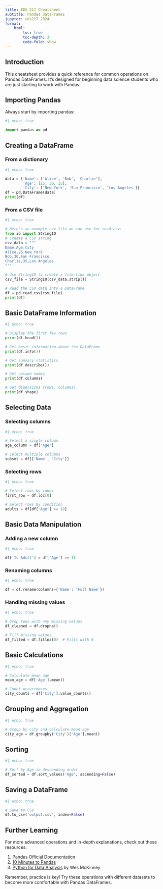 ```yaml
---
title: EDS 217 Cheatsheet
subtitle: Pandas DataFrames
jupyter: eds217_2024
format: 
    html:
        toc: true
        toc-depth: 3
        code-fold: show
---
```


## Introduction

This cheatsheet provides a quick reference for common operations on Pandas DataFrames. It's designed for beginning data science students who are just starting to work with Pandas.

## Importing Pandas

Always start by importing pandas:

```python
#| echo: true

import pandas as pd
```

## Creating a DataFrame

### From a dictionary

```python
#| echo: true

data = {'Name': ['Alice', 'Bob', 'Charlie'],
        'Age': [25, 30, 35],
        'City': ['New York', 'San Francisco', 'Los Angeles']}
df = pd.DataFrame(data)
print(df)
```

### From a CSV file

```python
#| echo: true

# Here's an example csv file we can use for read_csv:
from io import StringIO
# Create a CSV string
csv_data = """
Name,Age,City
Alice,25,New York
Bob,30,San Francisco
Charlie,35,Los Angeles
"""

# Use StringIO to create a file-like object
csv_file = StringIO(csv_data.strip())

# Read the CSV data into a DataFrame
df = pd.read_csv(csv_file)
print(df)
```

## Basic DataFrame Information

```python
#| echo: true

# Display the first few rows
print(df.head())

# Get basic information about the DataFrame
print(df.info())

# Get summary statistics
print(df.describe())

# Get column names
print(df.columns)

# Get dimensions (rows, columns)
print(df.shape)
```

## Selecting Data

### Selecting columns

```python
#| echo: true

# Select a single column
age_column = df['Age']

# Select multiple columns
subset = df[['Name', 'City']]
```

### Selecting rows

```python
#| echo: true

# Select rows by index
first_row = df.loc[0]

# Select rows by condition
adults = df[df['Age'] >= 18]
```

## Basic Data Manipulation

### Adding a new column

```python
#| echo: true

df['Is Adult'] = df['Age'] >= 18
```

### Renaming columns

```python
#| echo: true

df = df.rename(columns={'Name': 'Full Name'})
```

### Handling missing values

```python
#| echo: true

# Drop rows with any missing values
df_cleaned = df.dropna()

# Fill missing values
df_filled = df.fillna(0)  # Fills with 0
```

## Basic Calculations

```python
#| echo: true

# Calculate mean age
mean_age = df['Age'].mean()

# Count occurrences
city_counts = df['City'].value_counts()
```

## Grouping and Aggregation

```python
#| echo: true

# Group by city and calculate mean age
city_age = df.groupby('City')['Age'].mean()
```

## Sorting

```python
#| echo: true

# Sort by Age in descending order
df_sorted = df.sort_values('Age', ascending=False)
```

## Saving a DataFrame

```python
#| echo: true

# Save to CSV
df.to_csv('output.csv', index=False)
```

## Further Learning

For more advanced operations and in-depth explanations, check out these resources:

1. [Pandas Official Documentation](https://pandas.pydata.org/docs/)
2. [10 Minutes to Pandas](https://pandas.pydata.org/docs/user_guide/10min.html)
3. [Python for Data Analysis](https://wesmckinney.com/book/) by Wes McKinney

Remember, practice is key! Try these operations with different datasets to become more comfortable with Pandas DataFrames.